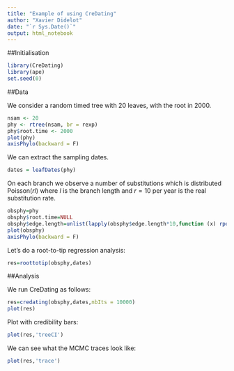 ```yaml
---
title: "Example of using CreDating"
author: "Xavier Didelot"
date: "`r Sys.Date()`"
output: html_notebook
---
```


##Initialisation

```r
library(CreDating)
library(ape)
set.seed(0)
```

##Data

We consider a random timed tree with 20 leaves, with the root in 2000. 

```r
nsam <- 20
phy <- rtree(nsam, br = rexp)
phy$root.time <- 2000
plot(phy)
axisPhylo(backward = F)
```

We can extract the sampling dates.
```r
dates = leafDates(phy)
```

On each branch we observe a number of substitutions which is distributed $\mathrm{Poisson}(rl)$
where $l$ is the branch length and 
$r=10$ per year is the real substitution rate.
```r
obsphy=phy
obsphy$root.time=NULL
obsphy$edge.length=unlist(lapply(obsphy$edge.length*10,function (x) rpois(1,x)))
plot(obsphy)
axisPhylo(backward = F)
```

Let's do a root-to-tip regression analysis:

```r
res=roottotip(obsphy,dates)
```

##Analysis

We run CreDating as follows:

```r
res=credating(obsphy,dates,nbIts = 10000)
plot(res)
```
Plot with credibility bars:
```r
plot(res,'treeCI')
```


We can see what the MCMC traces look like:

```r
plot(res,'trace')
```
